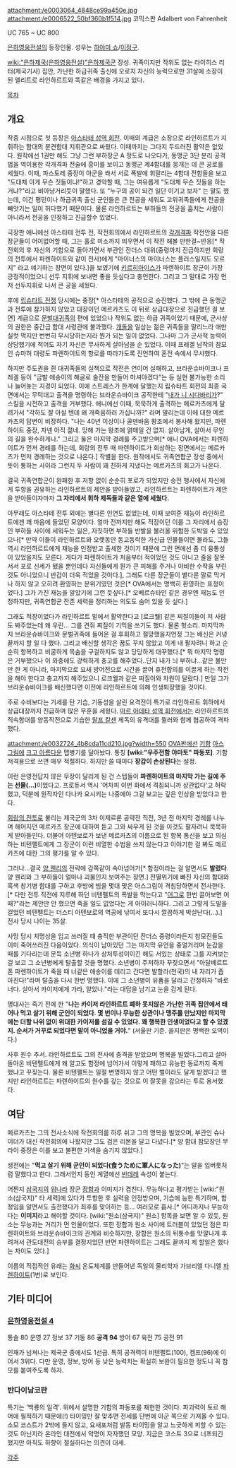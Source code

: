 attachment:/e0003064_4848ce99a450e.jpg
attachment:/e0006522_50bf360b1f514.jpg
코믹스판
Adalbert von Fahrenheit

UC 765 ~ UC 800

[[은하영웅전설]]의 등장인물. 성우는 [[하야미 쇼]]/[[이정구]].

[[wiki:"은하제국(은하영웅전설)"은하제국]]군 장성. 귀족이지만 작위도 없는 라이히스 리터(제국기사) 집안, 가난한 하급귀족 출신에 오로지 자신의 능력으로만 31살에 소장이 된 엘리트로 라인하르트와 똑같은 배경을 가지고 있다. 

[[목차]]

== 개요 ==

작중 시점으로 첫 등장은 [[아스타테 성역 회전]]. 이때의 계급은 소장으로 라인하르트가 지휘하는 함대의 분견함대 지휘관으로 싸웠다. 이때까지는 그다지 두드러진 활약은 없었다. 원작에선 1권만 해도 그냥 그런 부하장군 A 정도로 나오다가, 동맹군 3단 분리 공격법을 역이용한 각개격파 전술에 흥미를 보이고 동맹군 제4함대를 뭉개는 데 큰 공로를 세웠다. 이때, 파스토레 중장이 아군을 쏴서 서로 폭발에 휘말리는 4함대 전함들을 보고 "도대체 이게 무슨 짓들이냐!"하고 경악할 때, 그는 여유롭게 "도대체 무슨 짓들을 하는 거냐?"라고 비아냥거리듯이 말했다. 또 "누구의 공이 되건 일단 이기고 보자" 는 말도 했는데, 이건 평민이나 하급귀족 출신 군인들은 큰 전공을 세워도 고위귀족들에게 전공을 빼앗기는 일이 허다했기 때문이다. 물론 라인하르트는 부하들의 전공을 훔치는 사람이 아니라서 전공을 인정하고 진급할수 있었다. 

극장판 애니에선 아스타테 전투 전, 작전회의에서 라인하르트의 [[각개격파]] 작전안을 다른 장군들이 어이없어할 때, 그는 홀로 미소까지 띄우면서 이 작전 해볼 만한걸~반응[* 작전회의 후 자신의 기함으로 돌아가면서 부관인 잔더스 대위(중령까지 진급하지만 회랑의 전투에서 파렌하이트와 같이 전사)에게 "마이너스의 마이너스는 플러스일지도 모르지" 라고 얘기하는 장면이 있다.]을 보였기에 [[키르히아이스]]가 파렌하이트 장군이 가장 긍정적이었으니 선두 지휘에 보내면 좋을 듯싶다고 충언한다. 그리고 그 말대로 가장 먼저 선두지휘로 나서 큰 공을 세웠다.

후에 [[립슈타트 전쟁]] 당시에는 중장[* 아스타테의 공적으로 승진했다. 그 밖에 큰 동맹군과 전투에 참가하지 않았고 대장이던 메르카츠도 이 뒤로 상급대장으로 진급했던 걸 보면] 계급으로 [[문벌대귀족]]의 편에 있었으나 작위도 없는 하급 귀족이었기 때문에, 군사상의 권한은 중간급 함대 사령관에 불과했다. [[개돌]]을 일삼는 젊은 귀족들을 말리느라 애만 실컷 먹지만 번번히 무시당하는지라 뭔가 되는 일이 없었다. 그나마 그가 군사적 능력이 상당했기에 적어도 자기 자신은 무사하게 살아남을 순 있었다. 이때 프레겔 남작의 참모인 슈마허 대령도 파렌하이트의 항로를 따라가도록 진언하여 혼전 속에서 무사했다.

하지만 주도권을 쥔 대귀족들의 실책으로 작전은 연이어 실패하고, 브라운슈바이크나 프레겔 등이 "금발 애송이의 해골로 술잔을 만들어 마셔야겠다"는 등 실현 불가능한 소리나 늘어놓는 지경이 되었다. 이에 스트레스가 한계에 달했는지 립슈타트 회전의 최종 국면에서는 무턱대고 출격을 명령하는 브라운슈바이크 공작한테 "[[친구(영화)|내가 니 시다바리가]]?" 스킬을 시전하고 출격을 거부했다. 애니에선 이때, 묵묵하게 출격하는 메르카츠에게 달려가서 "각하도 잘 아실 텐데 왜 개죽음하러 가십니까?" 라며 말리는데 이에 대한 메르카츠의 답변이 비장하다. "나는 40년 이상이나 골덴바움 왕조에서 봉사해 왔지만, 파렌하이트 중장, 자넨 아직 젊네. 망해 가는 왕조에 얽매일 건 없지. 살아남게, 살아서 무인의 길을 완수하게나." 그리고 둘은 마지막 경례를 주고받으며[* 애니 OVA에서는 파렌하이트가 먼저 경례를 하는데, 회랑의 전투 때 파렌하이트가 회상하는 장면에서는 메르카츠가 먼저 경례하는 것으로 나온다.] 작별을 한다. 원작에서도 귀족연합군 장성 중에서 뜻이 통하는 사이라 그런지 두 사람이 꽤 친하게 지냈다는 메르카츠의 회고가 나온다.

결국 귀족연합군이 완패한 후 저항 없이 순순히 포로가 되었지만 승전 행사에서 자신에게 투항을 권유하는 라인하르트의 제안을 받아들였고, 라인하르트는 파렌하이트가 제안을 받아들이자마자 '''그 자리에서 휘하 제독들과 같은 열에 세웠다.'''

아무래도 아스타테 전투 외에는 별다른 인연도 없었는데, 이때 보여준 재능이 라인하르트에겐 꽤 마음에 들었던 모양이다. 얼마 전까지만 해도 적장이던 이를 그 자리에서 승장인 부하들 사이에 세워두는 일은, 자칫하면 부하들 반발을 불러올 위험한 도박일 수 있었으나[* 만약 이들이 라인하르트와 오랫동안 동고동락한 가신급 인물들이면 몰라도, 그들 역시 라인하르트에게 재능을 인정받고 출세한 것이기 때문에 그런 면에선 좀 더 융통성이 있었을지도 모른다. 게다가 파렌하이트가 처음부터 적이었던 것도 아니고 줄을 잘못 서서 포로 신세가 됐을 뿐인데다 자신들에게 뭔가 큰 피해를 주거나 야비한 수작을 부린 것도 아니었으니 반감이 더욱 적었을 것이다.], 그래도 다른 장군들이 별다른 말로 막거나 하지 않고 오히려 환영하는 분위기였던 것은[* OVA에서는 명백히 환영하는 표정이었다.] 그가 가진 재능을 알았기에 그런 듯싶다.[* 오베르슈타인 같은 경우엔 재능도 인정하지만, 귀족연합군 잔존 세력을 정리하는 의도도 숨어 있을 듯 싶다.]

그래도 적장이었다가 라인하르트 밑에서 활약한다고 [로크웰] 같은 찌질이들이 저 사람도 봐주었는데 왜 우린... 그를 견줘 찌질이 기믹을 쓰기도 했다. 물론 헛소리. 마지막까지 브라운슈바이크와 문벌귀족에 들어온 걸 후회하고 절망했을지언정 그는 배신은 커녕 끝까지 할 일 다 했다. 그리고 배신할 생각은 꿈도 꾸지 않았고 이게 내 팔자려니 하고 순순히 항복하고 비굴하게 목숨을 구걸하지도 않고 당당하게 대꾸했다.[* 뭐 마지막 명령은 거부했으나 이 와중에도 강력하게 충고를 해주었다..단지 내가 늬 부하냐...같은 불만만 한 게 아니라, 마지막으로 요새 방어전으로 시간을 끌어 휴전합의를 이끌게 하는 작전을 해야 한다고 충고까지 해주었으니 로크웰과 같은 찌질이와 차원이 달랐다.] 만일 그가 브라운슈바이크를 배신했다면 이전에 라인하르트에 의해 인생퇴장했을 것이다.

주로 수비보다는 기세를 탄 기습, 기동성을 살린 요격전이 특기로 라인하르트 휘하에서 상급대장까지 진급하며 많은 무훈을 세웠다. [[마르 아데타 성역 회전]]에서는 라인하르트의 직속함대를 양동작전으로 기습한 [[랄프 칼센]] 제독의 유격대를 뮐러와 함께 협공하여 격파했다.

attachment:/e0032724_4b8cda11cd210.jpg?width=550
[[OVA]]판에선 [[기함]] [[아스그림]]에 [[크고 아름다운]] 맵병기를 달아놨다. 통칭 '''[wiki:"우주전함 야마토" 파동포]'''. 기함 저격용으로 쓰면 매우 적절하다. 하지만 쓸 때마다 '''장갑이 손상된다'''는 설정.

이런 은영전답지 않은 무장이 달리게 된 건 스텝들이 '''파렌하이트의 마지막 가는 길에 주는 선물(...)'''이었다고. 프로듀서 역시 '어차피 이번 화에서 격침되니까 상관없다'고 허락했고, 덕분에 원작자인 다나카 요시키는 나중에야 그걸 보고는 깊은 인상을 받았다고 한다.

[[회랑의 전투]]로 불리는 제국군의 3차 이제르론 공략전 직전, 3년 전 마지막 경례를 나누며 헤어지던 메르카츠 장군에 대하여 듣고 그와 싸우게 된 것을 이것도 팔자려니 묵묵하게 받아들인다.  더불어 아텐보로가 보낸 메르카츠의 이름으로 된 항복 통신을 보고 의심하는 비텐펠트에게 그 장군이 이런 비열한 수법을 쓰지 않는다고 이야기한 걸 봐도 메르카츠에 대한 그의 평가를 알 수 있다.

그러나...결국 [[양 웬리]]의 전략에 감쪽같이 속아넘어가[* 함정이라는 걸 알면서도 '''발렸다'''. 양 웬리와 그 부하들이 얼마나 괴물인지 보여주는 장면.] 전멸위기에 빠진 자신의 함대와 흑색 창기병 함대를 구하고 후방에 빔을 몇대 맞은 아스그림이 격침당하면서 전사한다.[* 다만 전투 직전에 지루해 하던 비텐펠트의 폭발을 막는다고 "[[어그로]] 한번 끌어보면 어때?"라는 제안만 안 했으면 죽을 일도 없었다는 게 아이러니하다. 그리고 그렇게 도발을 걸었던 비텐펠트는 더스티 아텐보로의 역공에 낚여서 또다시 깔끔하게 박살난다(...).] 전사 당시 나이는 35살.

사망 당시 치명상을 입고 쓰러질 때 충직한 부관이던 잔더스 중령이라든지 참모진들도 이미 죽어쓰러진 다음이었다. 의식이 남아있던 그는 마지막 유언을 중얼거리며 눈감을 때를 기다리는데 문득 소년병 하나가 상처투성이이긴 해도 서있는 상태로 그를 지켜보는 걸 보고 그 소년병에게 탈출할 것을 명했다. 소년병이 주저하자 꾸짖으면서 "아달베르트 폰 파렌하이트가 죽을 때 너같은 애송이를 데리고 간다면 발할라(천국)의 내 자리가 좁아진다!"라며 탈출을 다시 한번 명했다. 이에 그 소년병이 유품을 달라고 간청하자 "바로 너다. 살아서 카이저에게 가라, 알았나."라는 대답을 남기고 눈을 감게 된다.

명대사는 죽기 전에 한 "'''나는 카이저 라인하르트 폐하 못지않은 가난한 귀족 집안에서 태어나 먹고 살기 위해 군인이 되었다. 몇 번이나 무능한 상관이나 맹주를 만났지만 마지막에는 더할 나위 없이 위대한 카이저를 섬길 수 있었다. 꽤 행복한 인생이었다고 할 수 있겠지. 순서가 거꾸로 되었다면 말이 아니었을 거야.'''" (서울판 기준. 을지판은 명백한 오역이다.)

사후 원수 추서. 라인하르트도 그의 전사에 충격을 받았으며 명복을 빌었다.그리고 살아 돌아온 비텐펠트에게 왜 알고도 함정에 넘어가서 이렇게 패하고 유능한 동료까지 죽게 했냐고 꾸짖는다. 물론 비텐펠트는 일절 변명하지 않고 어떤 벌이라도 달게 받겠다고 했지만 라인하르트는 파렌하이트의 원수를 갚는 것으로 이 잘못을 갚으라는 투로 용서했다.

== 여담 ==
메르카츠는 그의 전사소식에 작전회의를 하루 쉬고 그의 명복을 빌었으며, 부관인 슈나이더가 대신 작전회의에 나왔지만 그도 검은 리본을 달고 다녔다.[* 양 함대 참모장인 무라이 중장은 이를 보고 불편한 기색을 숨기지 않았다.]

생전에는 "'''먹고 살기 위해 군인이 되었다(食うために軍人になった)'''"는 말을 입버릇처럼 말했다고 한다. 그래서인지 동인 계열에선 [[빈데레]] 속성이 붙는다.

어쩐지 [[삼국지]]의 [[위]]나라 장군 [[장합]]과 이미지가 겹친다. 무능하다고 평가받는 [wiki:"원소(삼국지)" 타 세력]에 있다가 투항한 후 실력을 인정받으며, 기습에 능한 특기하며, 함정임을 알면서도 출전했다가 최후를 맞이하는 등... 여러모로 흡사.[* 어디까지나 무능하다는 '''이미지'''라고 해야할 것이다. [wiki:"원소(삼국지)" 원소] 항목을 보면 알 수 있듯, 원소는 무능과는 거리가 먼 인물이었다. 또한 장합과 원소 사이에 트러블이 있었던 점은 파렌하이트와 브라운슈바이크의 관계와 비슷하지만, 장합은 원소의 뒤통수를 맛깔나게 후려쳐서 관도대전의 승부를 결정지었던 반면 파렌하이트는 그래도 끝까지 제 할일은 했다는 차이도 있다.] 

이름의 직접적인 유래는 [[화씨]] 온도체계를 만들어낸 독일의 물리학자 가브리엘 다니엘 [[파렌하이트]](1번)로 보인다.

== 기타 미디어 ==
=== [[은하영웅전설 4]] ===
통솔 80 운영 27 정보 37 기동 86 '''공격 94''' 방어 67 육전 75 공전 91

인재가 넘쳐나는 제국군 중에서도 1선급. 특히 공격력이 비텐펠트(100), 켐프(96)에 이어서 3위다. 다만 운영, 정보, 방어 등 낮은 능력치는 확실히 보완이 필요한 정도니 꼭 참모를 붙여주도록 하자.

=== 반다이남코판 ===
특기는 '백룡의 일격'. 위에서 설명한 기함의 파동포를 재현한 것이다. 파괴력이 토르 해머에 필적하기 때문에(!) 타이밍만 잘 맞추면 전세를 단번에 아군 쪽으로 가져올 수 있다. 소모 코스트가 2밖에 들지 않고, 요새포처럼 발동 타이밍을 알고 느긋하게 피할 수 있는 것도 아닌지라 온라인 대전에서 악명이 자자했던 모양. 지금은 코스트 3으로 너프되긴 했지만 아직도 하향이 절실하다는 의견이 대세.

[[각주]]
